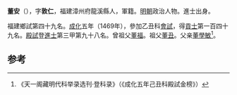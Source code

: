 '''董安'''（{{bd|1435年||？}}），字'''敦仁'''，福建漳州府龍溪縣人，軍籍。[[明朝|明朝]]政治人物。進士出身。

福建鄉試第四十九名。[[成化|成化]]五年（1469年），參加乙丑科[[會試|會試]]，得[[貢士|貢士]]第一百四十九名。[[殿試|殿試]]登[[進士|進士]]第三甲第九十八名。曾祖父[[董福|董福]]。祖父[[董丑|董丑]]。父亲[[董學敏|董學敏]]<ref>《天一阁藏明代科举录选刊·登科录》（《成化五年己丑科殿試金榜》）</ref>。

==参考==
{{reflist}}
{{明朝人物小作品}}
{{成化五年己丑科殿試金榜}}